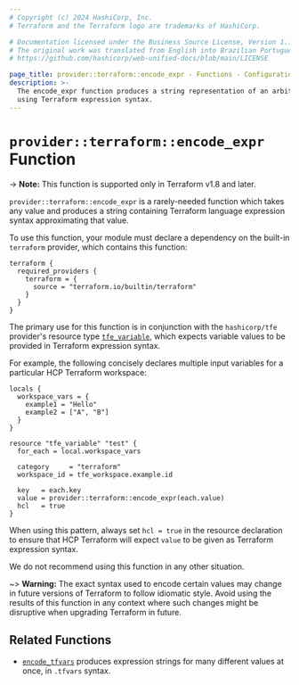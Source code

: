 ```yaml
---
# Copyright (c) 2024 HashiCorp, Inc.
# Terraform and the Terraform logo are trademarks of HashiCorp.

# Documentation licensed under the Business Source License, Version 1.1.
# The original work was translated from English into Brazilian Portuguese.
# https://github.com/hashicorp/web-unified-docs/blob/main/LICENSE

page_title: provider::terraform::encode_expr - Functions - Configuration Language
description: >-
  The encode_expr function produces a string representation of an arbitrary value
  using Terraform expression syntax.
---
```


# `provider::terraform::encode_expr` Function

-> **Note:** This function is supported only in Terraform v1.8 and later.

`provider::terraform::encode_expr` is a rarely-needed function which takes
any value and produces a string containing Terraform language expression syntax
approximating that value.

To use this function, your module must declare a dependency on the built-in
`terraform` provider, which contains this function:

```hcl
terraform {
  required_providers {
    terraform = {
      source = "terraform.io/builtin/terraform"
    }
  }
}
```

The primary use for this function is in conjunction with the `hashicorp/tfe`
provider's resource type
[`tfe_variable`](https://registry.terraform.io/providers/hashicorp/tfe/latest/docs/resources/variable),
which expects variable values to be provided in Terraform expression syntax.

For example, the following concisely declares multiple input variables for
a particular HCP Terraform workspace:

```hcl
locals {
  workspace_vars = {
    example1 = "Hello"
    example2 = ["A", "B"]
  }
}

resource "tfe_variable" "test" {
  for_each = local.workspace_vars

  category     = "terraform"
  workspace_id = tfe_workspace.example.id

  key   = each.key
  value = provider::terraform::encode_expr(each.value)
  hcl   = true
}
```

When using this pattern, always set `hcl = true` in the resource declaration
to ensure that HCP Terraform will expect `value` to be given as Terraform
expression syntax.

We do not recommend using this function in any other situation.

~> **Warning:** The exact syntax used to encode certain values may change
in future versions of Terraform to follow idiomatic style. Avoid using the
results of this function in any context where such changes might be disruptive
when upgrading Terraform in future.

## Related Functions

* [`encode_tfvars`](/terraform/language/functions/terraform-encode_tfvars)
  produces expression strings for many different values at once, in `.tfvars`
  syntax.
